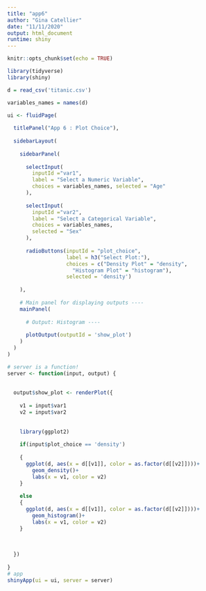 ```yaml
---
title: "app6"
author: "Gina Catellier"
date: "11/11/2020"
output: html_document
runtime: shiny
---
```


```r
knitr::opts_chunk$set(echo = TRUE)
```

```r
library(tidyverse)
library(shiny)

d = read_csv('titanic.csv')

variables_names = names(d)

ui <- fluidPage(
  
  titlePanel("App 6 : Plot Choice"),
  
  sidebarLayout(
    
    sidebarPanel(
      
      selectInput(
        inputId ="var1",
        label = "Select a Numeric Variable",
        choices = variables_names, selected = "Age"
      ),
      
      selectInput(
        inputId ="var2",
        label = "Select a Categorical Variable",
        choices = variables_names,
        selected = "Sex"
      ),
      
      radioButtons(inputId = "plot_choice", 
                   label = h3("Select Plot:"),
                   choices = c("Density Plot" = "density",
                     "Histogram Plot" = "histogram"),
                   selected = 'density')
      
    ),
    
    # Main panel for displaying outputs ----
    mainPanel(
      
      # Output: Histogram ----
      
      plotOutput(outputId = 'show_plot')
    )
  )
)

# server is a function! 
server <- function(input, output) {
  
  
  output$show_plot <- renderPlot({
    
    v1 = input$var1
    v2 = input$var2
   
    
    library(ggplot2)
    
    if(input$plot_choice == 'density')
      
    {
      ggplot(d, aes(x = d[[v1]], color = as.factor(d[[v2]])))+
        geom_density()+
        labs(x = v1, color = v2)
    }
    
    else
    {
      ggplot(d, aes(x = d[[v1]], color = as.factor(d[[v2]])))+
        geom_histogram()+
        labs(x = v1, color = v2)
    }
      
      
    
  })
  
}
# app
shinyApp(ui = ui, server = server)
```

